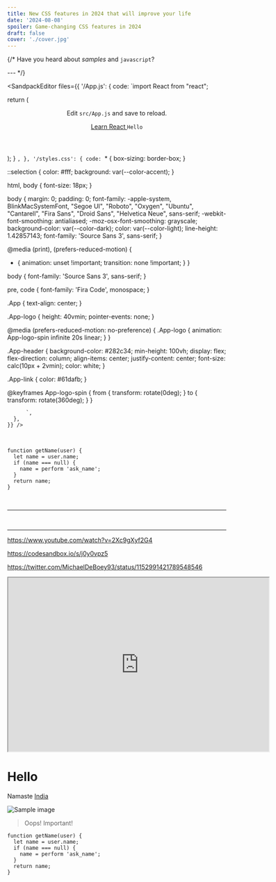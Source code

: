 ```yaml
---
title: New CSS features in 2024 that will improve your life
date: '2024-08-08'
spoiler: Game-changing CSS features in 2024
draft: false
cover: './cover.jpg'
---
```



{/* Have you heard about _samples_ and `javascript`?

--- */}

<SandpackEditor files={{
      '/App.js': {
        code: `import React from "react";

  return (
    <div className="App">
      <header className="App-header">
        <p>
          Edit <code>src/App.js</code> and save to reload.
        </p>
        <a
          className="App-link"
          href="https://reactjs.org"
          target="_blank"
          rel="noopener noreferrer"
        >
          Learn React
        </a>
        <code>Hello</code>
      </header>
    </div>
  );
}
          `,
      },
      '/styles.css': {
        code: `* {
  box-sizing: border-box;
}

::selection {
  color: #fff;
  background: var(--color-accent);
}

html, body {
  font-size: 18px;
}

body {
  margin: 0;
  padding: 0;
  font-family: -apple-system, BlinkMacSystemFont, "Segoe UI", "Roboto", "Oxygen",
    "Ubuntu", "Cantarell", "Fira Sans", "Droid Sans", "Helvetica Neue",
    sans-serif;
  -webkit-font-smoothing: antialiased;
  -moz-osx-font-smoothing: grayscale;
  background-color: var(--color-dark);
  color: var(--color-light);
  line-height: 1.42857143;
  font-family: 'Source Sans 3', sans-serif;
}

@media (print), (prefers-reduced-motion) {
  * {
    animation: unset !important;
    transition: none !important;
  }
}

body {
    font-family: 'Source Sans 3', sans-serif;
}

pre, code {
    font-family: 'Fira Code', monospace;
}

.App {
  text-align: center;
}

.App-logo {
  height: 40vmin;
  pointer-events: none;
}

@media (prefers-reduced-motion: no-preference) {
  .App-logo {
    animation: App-logo-spin infinite 20s linear;
  }
}

.App-header {
  background-color: #282c34;
  min-height: 100vh;
  display: flex;
  flex-direction: column;
  align-items: center;
  justify-content: center;
  font-size: calc(10px + 2vmin);
  color: white;
}

.App-link {
  color: #61dafb;
}

@keyframes App-logo-spin {
  from {
    transform: rotate(0deg);
  }
  to {
    transform: rotate(360deg);
  }
}

          `,
      },
    }} />
<br />

```js{1,3-4}
function getName(user) {
  let name = user.name;
  if (name === null) {
  	name = perform 'ask_name';
  }
  return name;
}
```
<br/>

---

<Hello />
<br />

---

https://www.youtube.com/watch?v=2Xc9gXyf2G4

https://codesandbox.io/s/j0y0vpz5

https://twitter.com/MichaelDeBoey93/status/1152991421789548546

<iframe src="https://www.example.com/" width="600" height="400"></iframe>

# Hello

Namaste [India](https://example.com)

![Sample image](./cover.jpg)

> Oops! Important!

```js{1,3-4}
function getName(user) {
  let name = user.name;
  if (name === null) {
  	name = perform 'ask_name';
  }
  return name;
}
```
